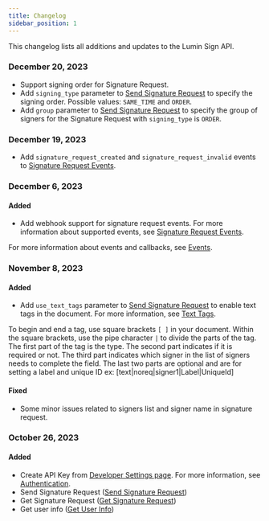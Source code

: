 ```yaml
---
title: Changelog
sidebar_position: 1
---
```


This changelog lists all additions and updates to the Lumin Sign API.

### December 20, 2023
- Support signing order for Signature Request.
- Add `signing_type` parameter to [Send Signature Request](/api/send-signature-request) to specify the signing order. Possible values: `SAME_TIME` and `ORDER`.
- Add `group` parameter to [Send Signature Request](/api/send-signature-request) to specify the group of signers for the Signature Request with `signing_type` is `ORDER`.

### December 19, 2023
- Add `signature_request_created` and `signature_request_invalid` events to [Signature Request Events](/docs/api/events/#event-names).

### December 6, 2023
#### Added
- Add webhook support for signature request events. For more information about supported events, see [Signature Request Events](/docs/api/events/#event-names).

For more information about events and callbacks, see [Events](/docs/api/events/).

### November 8, 2023
#### Added
- Add `use_text_tags` parameter to [Send Signature Request](/api/send-signature-request) to enable text tags in the document. For more information, see [Text Tags](/docs/api/walkthrough/text-tag/).

To begin and end a tag, use square brackets `[ ]` in your document. Within the square brackets, use the pipe character `|` to divide the parts of the tag. The first part of the tag is the type. The second part indicates if it is required or not. The third part indicates which signer in the list of signers needs to complete the field. The last two parts are optional and are for setting a label and unique ID
ex: [text|noreq|signer1|Label|UniqueId]
#### Fixed
- Some minor issues related to signers list and signer name in signature request.
### October 26, 2023
#### Added
- Create API Key from [Developer Settings page](https://sign-integration.luminpdf.com/developer/configuration). For more information, see [Authentication](/docs/api/authentication/).
- Send Signature Request ([Send Signature Request](/api/send-signature-request))
- Get Signature Request ([Get Signature Request](/api/get-signature-request))
- Get user info ([Get User Info](/api/get-user-information))